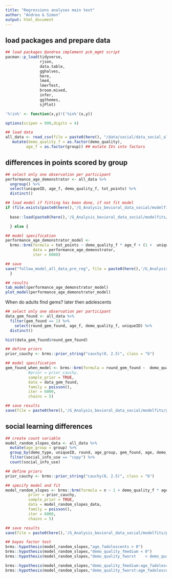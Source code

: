 ```yaml
---
title: "Regressions analyses main text"
author: "Andrea & Simon"
output: html_document
---
```


## load packages and prepare data

```r

## load packages @andrea implement pck_mgmt script
pacman::p_load(tidyverse,
               rjson,
               data.table,
               gghalves,
               here,
               lme4,
               lmerTest,
               broom.mixed,
               infer,
               ggthemes,
               sjPlot)

'%!in%' <- function(x,y)!('%in%'(x,y))

options(scipen = 999,digits = 4)
```

```r

## load data
all_data <- read_csv(file = paste0(here(), "/data/social/data_social_all_participants.csv")) %>% 
   mutate(demo_quality_f = as.factor(demo_quality),
         age_f = as.factor(group)) ## mutate IVs into factors
```

## differences in points scored by group

```r

## select only one observation per participant
performance_age_demonstrator <- all_data %>%
  ungroup() %>%
  select(uniqueID, age_f, demo_quality_f, tot_points) %>%
  distinct()

## load model if fitting has been done, if not fit model
if (file.exists(paste0(here(),'/G_Analysis_bevioral_data_social/modelfits/performance_age_demonstrator_model'))){
  
  base::load(paste0(here(),'/G_Analysis_bevioral_data_social/modelfits/performance_age_demonstrator_model'))

  } else {

## model specification
performance_age_demonstrator_model <-
  brms::brm(formula = tot_points ~ demo_quality_f * age_f + (1 +  uniqueID),
            data = performance_age_demonstrator,
            iter = 6000)

## save
save("follow_model_all_data_pre_reg", file = paste0(here(),'/G_Analysis_bevioral_data_social/modelfits/performance_age_demonstrator_model'))
  }

## results
tab_model(performance_age_demonstrator_model)
plot_model(performance_age_demonstrator_model)

```

When do adults find gems? later then adolescents

```r

## select only one observation per participant
data_gem_found <- all_data %>%  
  filter(gem_found == 1) %>% 
    select(round_gem_found, age_f, demo_quality_f, uniqueID) %>% 
  distinct()

hist(data_gem_found$round_gem_found)

## define priors 
prior_cauchy <- brms::prior_string("cauchy(0, 2.5)", class = "b")

## model specification
gem_found_when_model <- brms::brm(formula = round_gem_found ~  demo_quality_f * age_f + (1 | uniqueID),
          #prior = prior_cauchy,
          sample_prior = TRUE,
          data = data_gem_found,
          family = poisson(),
          iter = 6000,
          chains = 5) 

## save results
save(file = paste0(here(),'/G_Analysis_bevioral_data_social/modelfits/gem_found_when_model.RData'), gem_found_when_model)

```

## social learning differences

```r

## create count variable
model_random_slopes_data <- all_data %>%
  mutate(age_group = group) %>% 
  group_by(demo_type, uniqueID, round, age_group, gem_found, age, demo_quality) %>%
  filter(social_info_use == "copy") %>%
  count(social_info_use)

## define priors
prior_cauchy <- brms::prior_string("cauchy(0, 2.5)", class = "b")

## specify model and fit
model_random_slopes <- brms::brm(formula = n ~ 1 + demo_quality_f * age_f + (1 + demo_quality_f | uniqueID),
          prior = prior_cauchy,
          sample_prior = TRUE,
          data = model_random_slopes_data,
          family = poisson(),
          iter = 6000,
          chains = 5) 

## save results
save(file = paste0(here(),'/G_Analysis_bevioral_data_social/modelfits/poission_regression_all_rounds_slopes.RData'), model_random_slopes)

## bayes factor test
brms::hypothesis(model_random_slopes,"age_fadolescents > 0")
brms::hypothesis(model_random_slopes,"demo_quality_fmedium < 0")
brms::hypothesis(model_random_slopes,"demo_quality_fworst	 < demo_quality_fmedium") ##? does this makes sense?

brms::hypothesis(model_random_slopes,"demo_quality_fmedium:age_fadolescents	 > 0")
brms::hypothesis(model_random_slopes,"demo_quality_fworst:age_fadolescents	 > 0")

```


